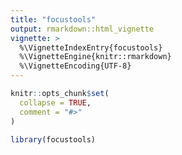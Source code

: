 ```yaml
---
title: "focustools"
output: rmarkdown::html_vignette
vignette: >
  %\VignetteIndexEntry{focustools}
  %\VignetteEngine{knitr::rmarkdown}
  %\VignetteEncoding{UTF-8}
---
```


```r
knitr::opts_chunk$set(
  collapse = TRUE,
  comment = "#>"
)
```

```r
library(focustools)
```
